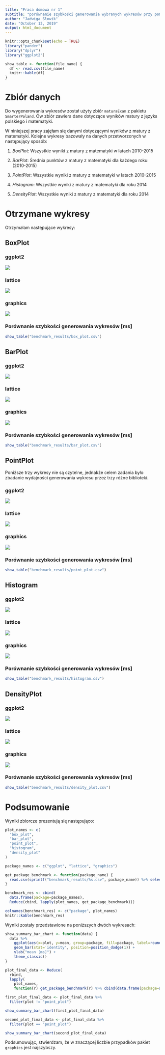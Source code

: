 ```yaml
---
title: "Praca domowa nr 1"
subtitle: "porównanie szybkości generowania wybranych wykresów przy pomocy trzech pakietów: `ggplot`, `lattice`, `graphics`"
author: "Jadwiga Słowik"
date: "October 13, 2019"
output: html_document
---
```


```r
knitr::opts_chunk$set(echo = TRUE)
library("pander")
library("dplyr")
library("ggplot2")
```

```r
show_table <- function(file_name) {
  df <- read.csv(file_name)
  knitr::kable(df)
}
```

# Zbiór danych
Do wygenerowania wykresów został użyty zbiór `maturaExam` z pakietu `SmarterPoland`.
Ów zbiór zawiera dane dotyczące wyników matury z języka polskiego i matematyki.

W niniejszej pracy zajęłam się danymi dotyczącymi wyników z matury z matematyki.
Kolejne wykresy bazowały na danych przetworzonych w następujący sposób:

1. *BoxPlot*: Wszystkie wyniki z matury z matematyki w latach 2010-2015

2. *BarPlot*: Średnia punktów z matury z matematyki dla każdego roku (2010-2015)

3. *PointPlot*: Wszystkie wyniki z matury z matematyki w latach 2010-2015

4. *Histogram*: Wszystkie wyniki z matury z matematyki dla roku 2014

5. *DensityPlot*: Wszystkie wyniki z matury z matematyki dla roku 2014

# Otrzymane wykresy

Otrzymałam następujące wykresy:

## BoxPlot
### ggplot2
![](plots/box_ggplot.png)

### lattice

![](plots/box_lattice.png)

### graphics

![](plots/box_graphics.png)

### Porównanie szybkości generowania wykresów [ms]

```r
show_table("benchmark_results/box_plot.csv")
```

## BarPlot

### ggplot2

![](plots/bar_ggplot.png)

### lattice

![](plots/bar_lattice.png)

### graphics

![](plots/bar_graphics.png)

### Porównanie szybkości generowania wykresów [ms]

```r
show_table("benchmark_results/bar_plot.csv")
```

## PointPlot
Poniższe trzy wykresy nie są czytelne, jednakże celem zadania było zbadanie wydajności
generowania wykresu przez trzy różne biblioteki.

### ggplot2

![](plots/point_ggplot.png)

### lattice

![](plots/point_lattice.png)

### graphics

![](plots/point_graphics.png)

### Porównanie szybkości generowania wykresów [ms]

```r
show_table("benchmark_results/point_plot.csv")
```

## Histogram

### ggplot2

![](plots/histogram_ggplot.png)

### lattice

![](plots/histogram_lattice.png)

### graphics

![](plots/histogram_graphics.png)

### Porównanie szybkości generowania wykresów [ms]

```r
show_table("benchmark_results/histogram.csv")
```

## DensityPlot

### ggplot2

![](plots/density_ggplot.png)

### lattice

![](plots/density_lattice.png)

### graphics

![](plots/density_graphics.png)

### Porównanie szybkości generowania wykresów [ms]

```r
show_table("benchmark_results/density_plot.csv")
```

# Podsumowanie
Wyniki zbiorcze prezentują się następująco:

```r
plot_names <- c(
  "box_plot",
  "bar_plot",
  "point_plot",
  "histogram",
  "density_plot"
)

package_names <- c("ggplot", "lattice", "graphics")

get_package_benchmark <- function(package_name) {
  read.csv(sprintf("benchmark_results/%s.csv", package_name)) %>% select("mean")
}

benchmark_res <- cbind(
  data.frame(package=package_names),
  Reduce(cbind, lapply(plot_names, get_package_benchmark)))

colnames(benchmark_res) <- c("package", plot_names)
knitr::kable(benchmark_res)
```

Wyniki zostały przedstawione na poniższych dwóch wykresach:

```r

show_summary_bar_chart <- function(data) {
  data %>% 
    ggplot(aes(x=plot, y=mean, group=package, fill=package, label=round(mean,2))) + 
    geom_bar(stat='identity', position=position_dodge(1)) +
    ylab("mean [ms]") +
    theme_classic()
}
```

```r
plot_final_data <- Reduce(
  rbind,
  lapply(
    plot_names,
    function(r) get_package_benchmark(r) %>% cbind(data.frame(package=as.factor(package_names), plot=r))))

first_plot_final_data <- plot_final_data %>% 
  filter(plot != "point_plot")

show_summary_bar_chart(first_plot_final_data)
```

```r
second_plot_final_data <- plot_final_data %>% 
  filter(plot == "point_plot")

show_summary_bar_chart(second_plot_final_data)
```

Podsumowując, stwierdzam, że w znaczącej liczbie przypadków pakiet `graphics` jest najszybszy.
